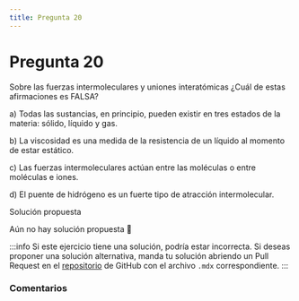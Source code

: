 ```yaml
---
title: Pregunta 20
---
```



# Pregunta 20

Sobre las fuerzas intermoleculares y uniones interatómicas ¿Cuál de estas afirmaciones es FALSA?

a) Todas las sustancias, en principio, pueden existir en tres estados de la materia: sólido, líquido y gas.

b) La viscosidad es una medida de la resistencia de un líquido al momento de estar estático.

c) Las fuerzas intermoleculares actúan entre las moléculas o entre moléculas e iones.

d) El puente de hidrógeno es un fuerte tipo de atracción intermolecular.

<MDXDetails>
<summary>Solución propuesta</summary>

Aún no hay solución propuesta 🥲

:::info
Si este ejercicio tiene una solución, podría estar incorrecta. Si deseas proponer una solución alternativa, manda tu solución abriendo
un Pull Request en el [repositorio](https://github.com/crow-rojas/apuntes-fundamentals/pulls) de GitHub con el archivo
`.mdx` correspondiente.
:::

</MDXDetails>

### Comentarios

<Disqus
  url="https://crow-rojas.github.io/apuntes-fundamentals/docs/science/chemistry/exercises/2019-1/p20"
  identifier="docs/science/chemistry/exercises/2019-1/p20"
  title="2019-1 Quimica - Pregunta 20"
/>
